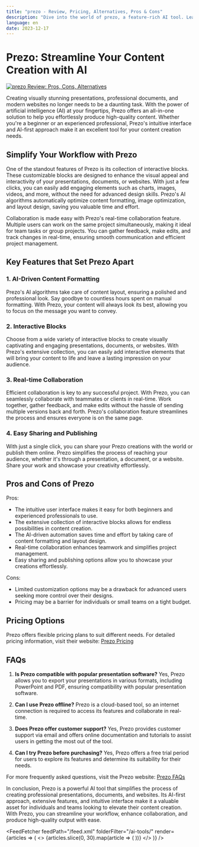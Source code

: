 ```yaml
---
title: "prezo - Review, Pricing, Alternatives, Pros & Cons"
description: "Dive into the world of prezo, a feature-rich AI tool. Learn about its features, pricing, and how it's making an impact. Don't miss out!"
language: en
date: 2023-12-17
---
```

        
# Prezo: Streamline Your Content Creation with AI


<BlogHeader />


[![prezo Review: Pros, Cons, Alternatives](/ai-tools/prezo.png)](https://prezo.ai/)



Creating visually stunning presentations, professional documents, and modern websites no longer needs to be a daunting task. With the power of artificial intelligence (AI) at your fingertips, Prezo offers an all-in-one solution to help you effortlessly produce high-quality content. Whether you're a beginner or an experienced professional, Prezo's intuitive interface and AI-first approach make it an excellent tool for your content creation needs.

## Simplify Your Workflow with Prezo

One of the standout features of Prezo is its collection of interactive blocks. These customizable blocks are designed to enhance the visual appeal and interactivity of your presentations, documents, or websites. With just a few clicks, you can easily add engaging elements such as charts, images, videos, and more, without the need for advanced design skills. Prezo's AI algorithms automatically optimize content formatting, image optimization, and layout design, saving you valuable time and effort.

Collaboration is made easy with Prezo's real-time collaboration feature. Multiple users can work on the same project simultaneously, making it ideal for team tasks or group projects. You can gather feedback, make edits, and track changes in real-time, ensuring smooth communication and efficient project management.

## Key Features that Set Prezo Apart

### 1. AI-Driven Content Formatting

Prezo's AI algorithms take care of content layout, ensuring a polished and professional look. Say goodbye to countless hours spent on manual formatting. With Prezo, your content will always look its best, allowing you to focus on the message you want to convey.

### 2. Interactive Blocks

Choose from a wide variety of interactive blocks to create visually captivating and engaging presentations, documents, or websites. With Prezo's extensive collection, you can easily add interactive elements that will bring your content to life and leave a lasting impression on your audience.

### 3. Real-time Collaboration

Efficient collaboration is key to any successful project. With Prezo, you can seamlessly collaborate with teammates or clients in real-time. Work together, gather feedback, and make edits without the hassle of sending multiple versions back and forth. Prezo's collaboration feature streamlines the process and ensures everyone is on the same page.

### 4. Easy Sharing and Publishing

With just a single click, you can share your Prezo creations with the world or publish them online. Prezo simplifies the process of reaching your audience, whether it's through a presentation, a document, or a website. Share your work and showcase your creativity effortlessly.

## Pros and Cons of Prezo

Pros:
- The intuitive user interface makes it easy for both beginners and experienced professionals to use.
- The extensive collection of interactive blocks allows for endless possibilities in content creation.
- The AI-driven automation saves time and effort by taking care of content formatting and layout design.
- Real-time collaboration enhances teamwork and simplifies project management.
- Easy sharing and publishing options allow you to showcase your creations effortlessly.

Cons:
- Limited customization options may be a drawback for advanced users seeking more control over their designs.
- Pricing may be a barrier for individuals or small teams on a tight budget.

## Pricing Options

Prezo offers flexible pricing plans to suit different needs. For detailed pricing information, visit their website: [Prezo Pricing](https://prezo.ai/pricing)

## FAQs

1. **Is Prezo compatible with popular presentation software?**
Yes, Prezo allows you to export your presentations in various formats, including PowerPoint and PDF, ensuring compatibility with popular presentation software.

2. **Can I use Prezo offline?**
Prezo is a cloud-based tool, so an internet connection is required to access its features and collaborate in real-time.

3. **Does Prezo offer customer support?**
Yes, Prezo provides customer support via email and offers online documentation and tutorials to assist users in getting the most out of the tool.

4. **Can I try Prezo before purchasing?**
Yes, Prezo offers a free trial period for users to explore its features and determine its suitability for their needs.

For more frequently asked questions, visit the Prezo website: [Prezo FAQs](https://prezo.ai/faqs)

In conclusion, Prezo is a powerful AI tool that simplifies the process of creating professional presentations, documents, and websites. Its AI-first approach, extensive features, and intuitive interface make it a valuable asset for individuals and teams looking to elevate their content creation. With Prezo, you can streamline your workflow, enhance collaboration, and produce high-quality output with ease.


<AdComponent />


<FeedFetcher feedPath="/feed.xml" folderFilter="/ai-tools/" render={articles => (
    <>
        <Cards>
            {articles.slice(0, 30).map(article => (
                <Card key={article.link} title={article.title} href={article.link} />
            ))}
        </Cards>
    </>
)} />

